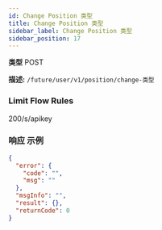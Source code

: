 ```yaml
---
id: Change Position 类型
title: Change Position 类型
sidebar_label: Change Position 类型
sidebar_position: 17
---
```


**类型** POST

**描述:** `/future/user/v1/position/change-类型`

### Limit Flow Rules

200/s/apikey

### 响应 示例

```json title="响应"
{
  "error": {
    "code": "",
    "msg": ""
  },
  "msgInfo": "",
  "result": {},
  "returnCode": 0
}
```
